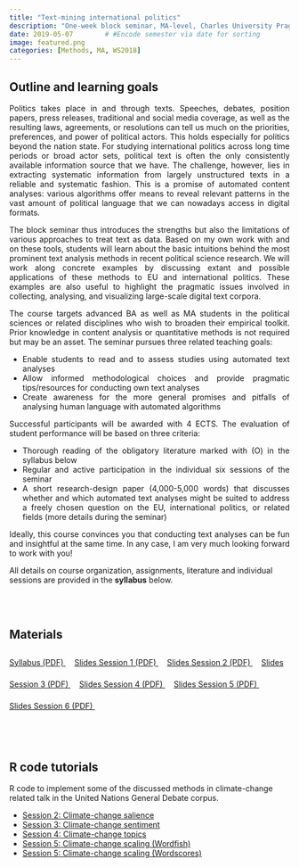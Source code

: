 ```yaml
---
title: "Text-mining international politics"
description: "One-week block seminar, MA-level, Charles University Prague, Spring 2019"
date: 2019-05-07        # #Encode semester via date for sorting
image: featured.png
categories: [Methods, MA, WS2018]
---
```




## Outline and learning goals

::: {style="text-align: justify;"}

Politics takes place in and through texts. Speeches, debates, position papers, press releases, traditional and social media coverage, as well as the resulting laws, agreements, or resolutions can tell us much on the priorities, preferences, and power of political actors. This holds especially for politics beyond the nation state. For studying international politics across long time periods or broad actor sets, political text is often the only consistently available information source that we have. The challenge, however, lies in extracting systematic information from largely unstructured texts in a reliable and systematic fashion. This is a promise of automated content analyses: various algorithms offer means to reveal relevant patterns in the vast amount of political language that we can nowadays access in digital formats.<br>
    
The block seminar thus introduces the strengths but also the limitations of various approaches to treat text as data. Based on my own work with and on these tools, students will learn about the basic intuitions behind the most prominent text analysis methods in recent political science research. We will work along concrete examples by discussing extant and possible applications of these methods to EU and international politics. These examples are also useful to highlight the pragmatic issues involved in collecting, analysing, and visualizing large-scale digital text corpora.<br>
    
The course targets advanced BA as well as MA students in the political sciences or related disciplines who wish to broaden their empirical toolkit. Prior knowledge in content analysis or quantitative methods is not required but may be an asset. The seminar pursues three related teaching goals:<br>    
    
* Enable students to read and to assess studies using automated text analyses
* Allow informed methodological choices and provide pragmatic tips/resources for conducting own text analyses
* Create awareness for the more general promises and pitfalls of analysing human language with automated algorithms
<br>
    
Successful participants will be awarded with 4 ECTS. The evaluation of student performance will be based on three criteria:
    
* Thorough reading of the obligatory literature marked with (O) in the syllabus below
* Regular and active participation in the individual six sessions of the seminar
* A short research-design paper (4,000-5,000 words) that discusses whether and which automated text analyses might be suited to address a freely chosen question on the EU, international politics, or related fields (more details during the seminar)
    

Ideally, this course convinces you that conducting text analyses can be fun and insightful at the same time. In any case, I am very much looking forward to work with you!
:::

::: callout-note
All details on course organization, assignments, literature and individual sessions are provided in the <strong>syllabus</strong> below.
:::

<br>
<br>


## Materials


::: {style="line-height: 2.8;"}
<a class="btn btn-primary" href="./syllabus.pdf" download>
  <i class="fa-solid fa-scroll"></i> Syllabus (PDF)
</a>&nbsp;&nbsp;&nbsp;
<a class="btn btn-primary" href="./Rauh_TextAnalysis_Prague_Session1.pdf">
  <i class="fa-solid fa-person-chalkboard"></i> Slides Session 1 (PDF)
</a>&nbsp;&nbsp;&nbsp;
<a class="btn btn-primary" href="./Rauh_TextAnalysis_Prague_Session2.pdf">
  <i class="fa-solid fa-person-chalkboard"></i> Slides Session 2 (PDF)
</a>&nbsp;&nbsp;&nbsp;
<a class="btn btn-primary" href="./Rauh_TextAnalysis_Prague_Session3.pdf">
  <i class="fa-solid fa-person-chalkboard"></i> Slides Session 3 (PDF)
</a>&nbsp;&nbsp;&nbsp;
<a class="btn btn-primary" href="./Rauh_TextAnalysis_Prague_Session4.pdf">
  <i class="fa-solid fa-person-chalkboard"></i> Slides Session 4 (PDF)
</a>&nbsp;&nbsp;&nbsp;
<a class="btn btn-primary" href="./Rauh_TextAnalysis_Prague_Session5.pdf">
  <i class="fa-solid fa-person-chalkboard"></i> Slides Session 5 (PDF)
</a>&nbsp;&nbsp;&nbsp;
<a class="btn btn-primary" href="./Rauh_TextAnalysis_Prague_Session6.pdf">
  <i class="fa-solid fa-person-chalkboard"></i> Slides Session 6 (PDF)
</a>&nbsp;&nbsp;&nbsp;
<!-- <a class="btn btn-primary" href="https://youtube.com/playlist?list=PL6rqiIXWuNAcN4ECuIdGocDDo-Y5wq07R&feature=shared"> -->
<!--   <i class="fa-brands fa-youtube"></i> Lecture videos -->
<!-- </a>&nbsp;&nbsp;&nbsp; -->
<!-- <a class="btn btn-primary" href="./evaluation.pdf" download> -->
<!--   <i class="fa-solid fa-magnifying-glass"></i> Evaluation (PDF) -->
<!-- </a>&nbsp;&nbsp;&nbsp; -->
:::


<br>
<br>

## R code tutorials

R code to implement some of the discussed methods in climate-change related talk in the United Nations General Debate corpus.

* [Session 2: Climate-change salience](./Prague_Session2-Tutorial_UNGA-ClimateChangeSalience.html)
* [Session 3: Climate-change sentiment](./Prague_Session3-Tutorial_ClimateChangeSentiment.html)
* [Session 4: Climate-change topics](./Prague_Session4_Tutorial_ClimateChangeTopics.html)
* [Session 5: Climate-change scaling (Wordfish)](./Prague_Session5_Tutorial-ClimateChangeScaling_Wordfish.html)
* [Session 5: Climate-change scaling (Wordscores)](./Prague_Session5_Tutorial-ClimateChangeScaling_Wordscores.html)




